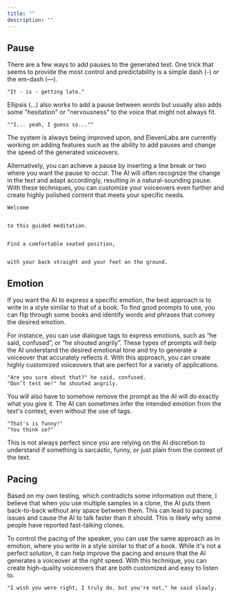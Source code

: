 ```yaml
---
title: ""
description: ""
---
```


## Pause

There are a few ways to add pauses to the generated text. One trick that seems to provide the most control and predictability is a simple dash (-) or the em-dash (—).

```
"It - is - getting late."
```

Ellipsis (...) also works to add a pause between words but usually also adds some "hesitation" or "nervousness" to the voice that might not always fit.

```
""I... yeah, I guess so...""
```

The system is always being improved upon, and ElevenLabs are currently working on adding features such as the ability to add pauses and change the speed of the generated voiceovers.

Alternatively, you can achieve a pause by inserting a line break or two where you want the pause to occur. The AI will often recognize the change in the text and adapt accordingly, resulting in a natural-sounding pause. With these techniques, you can customize your voiceovers even further and create highly polished content that meets your specific needs.

```
Welcome


to this guided meditation.


Find a comfortable seated position, 


with your back straight and your feet on the ground.
```

## Emotion

If you want the AI to express a specific emotion, the best approach is to write in a style similar to that of a book. To find good prompts to use, you can flip through some books and identify words and phrases that convey the desired emotion.

For instance, you can use dialogue tags to express emotions, such as “he said, confused”, or “he shouted angrily”. These types of prompts will help the AI understand the desired emotional tone and try to generate a voiceover that accurately reflects it. With this approach, you can create highly customized voiceovers that are perfect for a variety of applications.

```
"Are you sure about that?" he said, confused.
"Don’t test me!" he shouted angrily.
```

You will also have to somehow remove the prompt as the AI will do exactly what you give it. The AI can sometimes infer the intended emotion from the text's context, even without the use of tags.

```
"That's is funny!"
"You think so?"
```

This is not always perfect since you are relying on the AI discretion to understand if something is sarcastic, funny, or just plain from the context of the text.


## Pacing

Based on my own testing, which contradicts some information out there, I believe that when you use multiple samples in a clone, the AI puts them back-to-back without any space between them. This can lead to pacing issues and cause the AI to talk faster than it should. This is likely why some people have reported fast-talking clones.

To control the pacing of the speaker, you can use the same approach as in emotion, where you write in a style similar to that of a book. While it's not a perfect solution, it can help improve the pacing and ensure that the AI generates a voiceover at the right speed. With this technique, you can create high-quality voiceovers that are both customized and easy to listen to.

```
"I wish you were right, I truly do, but you're not," he said slowly.
```

